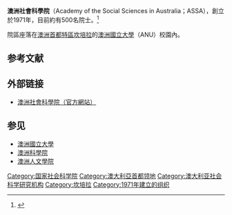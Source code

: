 {{expand|time=2011-05-06T13:59:18+00:00}}

'''澳洲社會科學院'''（Academy of the Social Sciences in Australia；ASSA），創立於1971年，目前約有500名院士。<ref>{{Cite web |url=http://www.assa.edu.au/fellows/ |title=Membership of the Academy (The Academy of the Social Sciences in Australia) |access-date=2011-05-06 |archive-date=2017-03-25 |archive-url=https://web.archive.org/web/20170325072500/http://www.assa.edu.au/fellows/ |dead-url=no }}</ref>

院區座落在[[澳洲首都特區|澳洲首都特區]][[坎培拉|坎培拉]]的[[澳洲國立大學|澳洲國立大學]]（ANU）校園內。

== 参考文献 ==
{{Reflist}}

== 外部链接 ==
*[http://www.assa.edu.au/ 澳洲社會科學院（官方網站）] {{Wayback|url=http://www.assa.edu.au/ |date=20191001231744 }}

== 参见 ==
* [[澳洲國立大學|澳洲國立大學]]
* [[澳洲科學院|澳洲科學院]]
* [[澳洲人文學院|澳洲人文學院]]

[[Category:国家社会科学院|Category:国家社会科学院]]
[[Category:澳大利亞首都领地|Category:澳大利亞首都领地]]
[[Category:澳大利亚社会科学研究机构|Category:澳大利亚社会科学研究机构]]
[[Category:坎培拉|Category:坎培拉]]
[[Category:1971年建立的组织|Category:1971年建立的组织]]